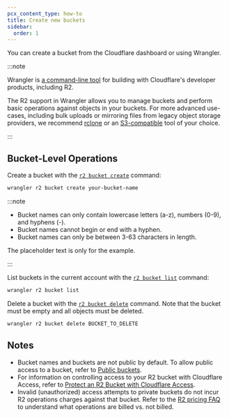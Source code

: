 ```yaml
---
pcx_content_type: how-to
title: Create new buckets
sidebar:
  order: 1
---
```


You can create a bucket from the Cloudflare dashboard or using Wrangler.

:::note

Wrangler is [a command-line tool](/workers/wrangler/install-and-update/) for building with Cloudflare's developer products, including R2.

The R2 support in Wrangler allows you to manage buckets and perform basic operations against objects in your buckets. For more advanced use-cases, including bulk uploads or mirroring files from legacy object storage providers, we recommend [rclone](/r2/examples/rclone/) or an [S3-compatible](/r2/api/s3/) tool of your choice.

:::

## Bucket-Level Operations

Create a bucket with the [`r2 bucket create`](/workers/wrangler/commands/#r2-bucket-create) command:

```sh
wrangler r2 bucket create your-bucket-name
```

:::note

- Bucket names can only contain lowercase letters (a-z), numbers (0-9), and hyphens (-).
- Bucket names cannot begin or end with a hyphen.
- Bucket names can only be between 3-63 characters in length.

The placeholder text is only for the example.

:::

List buckets in the current account with the [`r2 bucket list`](/workers/wrangler/commands/#r2-bucket-list) command:

```sh
wrangler r2 bucket list
```

Delete a bucket with the [`r2 bucket delete`](/workers/wrangler/commands/#r2-bucket-delete) command. Note that the bucket must be empty and all objects must be deleted.

```sh
wrangler r2 bucket delete BUCKET_TO_DELETE
```

## Notes

- Bucket names and buckets are not public by default. To allow public access to a bucket, refer to [Public buckets](/r2/buckets/public-buckets/).
- For information on controlling access to your R2 bucket with Cloudflare Access, refer to [Protect an R2 Bucket with Cloudflare Access](/r2/tutorials/cloudflare-access/).
- Invalid (unauthorized) access attempts to private buckets do not incur R2 operations charges against that bucket. Refer to the [R2 pricing FAQ](/r2/pricing/#frequently-asked-questions) to understand what operations are billed vs. not billed.
